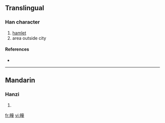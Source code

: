 ==Translingual==

===Han character===
{{Han char|rn=102|rad=田|as=12|sn=17|four=|canj=田卜廿土 (WYTG)}}

# [[hamlet]]
# area outside city

====References====
* {{Han ref|kx=0766.190|dkj=21942|dj=1176.270|hdz=42553.010|uh=7583|ud=30083}}

----

==Mandarin==

===Hanzi===
{{cmn-hanzi|pin=[[tuǎn]] ([[tuan3]])|wg=t'uan<sup>3</sup>}}

# {{defn|Mandarin}}

[[fr:疃]]
[[vi:疃]]